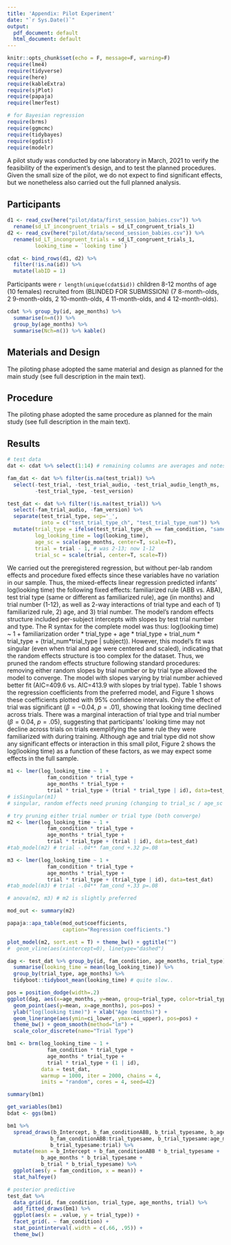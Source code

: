 ```yaml
---
title: 'Appendix: Pilot Experiment'
date: "`r Sys.Date()`"
output:
  pdf_document: default
  html_document: default
---
```


```r
knitr::opts_chunk$set(echo = F, message=F, warning=F)
require(lme4)
require(tidyverse)
require(here)
require(kableExtra)
require(sjPlot)
require(papaja)
require(lmerTest)

# for Bayesian regression
require(brms)
require(ggmcmc)
require(tidybayes)
require(ggdist)
require(modelr)
```

A pilot study was conducted by one laboratory in March, 2021 to verify the feasibility of the experiment's design, and to test the planned procedures.
Given the small size of the pilot, we do not expect to find significant effects, but we nonetheless also carried out the full planned analysis.

## Participants

```r
d1 <- read_csv(here("pilot/data/first_session_babies.csv")) %>%
  rename(sd_LT_incongruent_trials = sd_LT_congruent_trials_1) 
d2 <- read_csv(here("pilot/data/second_session_babies.csv")) %>%
  rename(sd_LT_incongruent_trials = sd_LT_congruent_trials_1,
         looking_time = `looking time`) 

cdat <- bind_rows(d1, d2) %>%
  filter(!is.na(id)) %>%
  mutate(labID = 1)
```

Participants were `r length(unique(cdat$id))` children 8-12 months of age (10 females) recruited from (BLINDED FOR SUBMISSION)
(7 8-month-olds, 2 9-month-olds, 2 10-month-olds, 4 11-month-olds, and 4 12-month-olds).


```r
cdat %>% group_by(id, age_months) %>% 
  summarise(n=n()) %>%
  group_by(age_months) %>%
  summarise(Nch=n()) %>% kable()
```

## Materials and Design

The piloting phase adopted the same material and design as planned for the main study (see full description in the main text).

## Procedure

The piloting phase adopted the same procedure as planned for the main study (see full description in the main text).

## Results

```r
# test data
dat <- cdat %>% select(1:14) # remaining columns are averages and notes

fam_dat <- dat %>% filter(is.na(test_trial)) %>% 
  select(-test_trial, -test_trial_audio, -test_trial_audio_length_ms, 
         -test_trial_type, -test_version)

test_dat <- dat %>% filter(!is.na(test_trial)) %>% 
  select(-fam_trial_audio, -fam_version) %>%
  separate(test_trial_type, sep='_', 
           into = c("test_trial_type_ch", "test_trial_type_num")) %>%
  mutate(trial_type = ifelse(test_trial_type_ch == fam_condition, "same", "different"),
         log_looking_time = log(looking_time),
         age_sc = scale(age_months, center=T, scale=T),
         trial = trial - 1, # was 2-13; now 1-12
         trial_sc = scale(trial, center=T, scale=T))
```


We carried out the preregistered regression, but without per-lab random effects and procedure fixed effects since these variables have no variation in our sample. 
Thus, the mixed-effects linear regression predicted infants' log(looking time) the following fixed effects: familiarized rule (ABB vs. ABA), test trial type (same or different as familiarized rule), age (in months) and trial number (1-12), as well as 2-way interactions of trial type and each of 1) familiarized rule, 2) age, and 3) trial number.
The model's random effects structure included per-subject intercepts with slopes by test trial number and type.
The R syntax for the complete model was thus: log(looking time) ~ 1 + familiarization order * trial_type + age * trial_type + trial_num * trial_type + (trial_num*trial_type | subject)).
However, this model's fit was singular (even when trial and age were centered and scaled), indicating that the random effects structure is too complex for the dataset. 
Thus, we pruned the random effects structure following standard procedures: removing either random slopes by trial number or by trial type allowed the model to converge. 
The model with slopes varying by trial number achieved better fit (AIC=409.6 vs. AIC=413.9 with slopes by trial type).
Table 1 shows the regression coefficients from the preferred model, and Figure 1 shows these coefficients plotted with 95% confidence intervals.
Only the effect of trial was significant ($\beta = -0.04$, $p=.01$), showing that looking time declined across trials.
There was a marginal interaction of trial type and trial number ($\beta = 0.04$, $p=.05$), suggesting that participants' looking time may not decline across trials on trials exemplifying the same rule they were familiarized with during training.
Although age and trial type did not show any significant effects or interaction in this small pilot, Figure 2 shows the log(looking time) as a function of these factors, as we may expect some effects in the full sample.

```r
m1 <- lmer(log_looking_time ~ 1 + 
             fam_condition * trial_type +
             age_months * trial_type +
             trial * trial_type + (trial * trial_type | id), data=test_dat)
# isSingular(m1)
# singular, random effects need pruning (changing to trial_sc / age_sc did not help)

# try pruning either trial number or trial type (both converge)
m2 <- lmer(log_looking_time ~ 1 + 
             fam_condition * trial_type +
             age_months * trial_type +
             trial * trial_type + (trial | id), data=test_dat)
#tab_model(m2) # trial -.04** fam_cond +.32 p=.08

m3 <- lmer(log_looking_time ~ 1 + 
             fam_condition * trial_type +
             age_months * trial_type +
             trial * trial_type + (trial_type | id), data=test_dat)
#tab_model(m3) # trial -.04** fam_cond +.33 p=.08

# anova(m2, m3) # m2 is slightly preferred

mod_out <- summary(m2)

papaja::apa_table(mod_out$coefficients, 
                  caption="Regression coefficients.")
```

```r
plot_model(m2, sort.est = T) + theme_bw() + ggtitle("")  
#  geom_vline(aes(xintercept=0), linetype="dashed")
```

```r
dag <- test_dat %>% group_by(id, fam_condition, age_months, trial_type) %>%
  summarise(looking_time = mean(log_looking_time)) %>% 
  group_by(trial_type, age_months) %>%
  tidyboot::tidyboot_mean(looking_time) # quite slow..

pos = position_dodge(width=.2)
ggplot(dag, aes(x=age_months, y=mean, group=trial_type, color=trial_type)) + 
  geom_point(aes(y=mean, x=age_months), pos=pos) + 
  ylab("log(looking time)") + xlab("Age (months)") + 
  geom_linerange(aes(ymin=ci_lower, ymax=ci_upper), pos=pos) + 
  theme_bw() + geom_smooth(method="lm") +
  scale_color_discrete(name="Trial Type")
```




<!-- ## Bayesian Regression -->

```r
bm1 <- brm(log_looking_time ~ 1 + 
             fam_condition * trial_type +
             age_months * trial_type +
             trial * trial_type + (1 | id), 
           data = test_dat, 
           warmup = 1000, iter = 2000, chains = 4, 
           inits = "random", cores = 4, seed=42) 

summary(bm1)
```

```r
get_variables(bm1)
bdat <- ggs(bm1)

bm1 %>% 
  spread_draws(b_Intercept, b_fam_conditionABB, b_trial_typesame, b_age_months, b_trial 
              b_fam_conditionABB:trial_typesame, b_trial_typesame:age_months,
              b_trial_typesame:trial) %>%
  mutate(mean = b_Intercept + b_fam_conditionABB * b_trial_typesame +
           b_age_months * b_trial_typesame + 
           b_trial * b_trial_typesame) %>%
  ggplot(aes(y = fam_condition, x = mean)) +
  stat_halfeye()
```


<!-- Generate posterior predictive values. -->

```r
# posterior predictive
test_dat %>%
  data_grid(id, fam_condition, trial_type, age_months, trial) %>%
  add_fitted_draws(bm1) %>%
  ggplot(aes(x = .value, y = trial_type)) +
  facet_grid(. ~ fam_condition) +
  stat_pointinterval(.width = c(.66, .95)) + 
  theme_bw()
```

